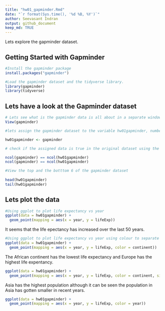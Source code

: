 ```yaml
---
title: "hw01_gapminder.Rmd"
date: "`r format(Sys.time(), '%d %B, %Y')`"
author: Seevasant Indran
output: github_document
keep_md: TRUE
---
```


Lets explore the gapminder dataset.

## Getting Started with Gapminder

```r
#Install the gapminder package
install.packages("gapminder")
```

```r
#Load the gapminder dataset and the tidyverse library.
library(gapminder)
library(tidyverse)

```

## Lets have a look at the Gapminder dataset


```r
# Lets see what is the gapminder data is all about in a separate window
View(gapminder) 

```

```r

#lets assign the gapminder dataset to the variable hw01gapminder, number of onservation (rows = 1704) and variables (column = 6), look on the global environment.

hw01gapminder <- gapminder

# check if the assigned data is true in the original dataset using the ncol() and nrow() function.

ncol(gapminder) == ncol(hw01gapminder)
ncol(gapminder) == ncol(hw01gapminder)
```

```r

#View the top and the botttom 6 of the gapminder dataset
  
head(hw01gapminder)
tail(hw01gapminder)

```

## Lets plot the data

```r
#Using ggplot to plot life expectancy vs year
ggplot(data = hw01gapminder) + 
  geom_point(mapping = aes(x = year, y = lifeExp))
```

It seems that the life epectancy has increased over the last 50 years.

```r
#Using ggplot to plot life expectancy vs year using colour to separate by continents
ggplot(data = hw01gapminder) + 
  geom_point(mapping = aes(x = year, y = lifeExp, color = continent))
```

The African continent has the lowest life expectancy and Europe has the highest life expentancy.

```r
ggplot(data = hw01gapminder) + 
  geom_point(mapping = aes(x = year, y = lifeExp, color = continent, size = pop))
```

Asia has the highest population although it can be seen the population in Asia has gotten smaller in recent years.

```r
ggplot(data = hw01gapminder) + 
  geom_point(mapping = aes(x = year, y = lifeExp, color = year))
```


